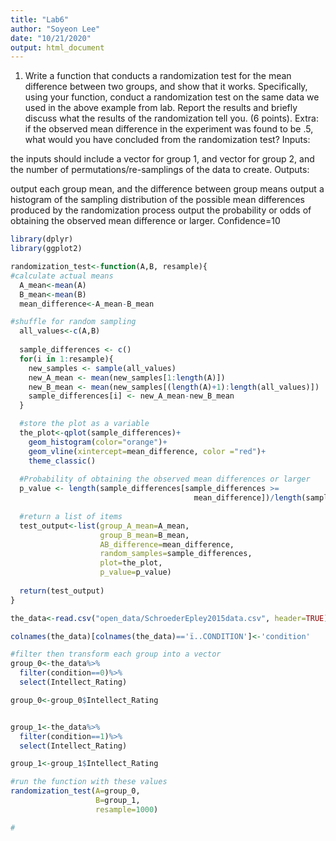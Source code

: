 ```yaml
---
title: "Lab6"
author: "Soyeon Lee"
date: "10/21/2020"
output: html_document
---
```

1. Write a function that conducts a randomization test for the mean difference between two groups, and show that it works. Specifically, using your function, conduct a randomization test on the same data we used in the above example from lab. Report the results and briefly discuss what the results of the randomization tell you. (6 points). Extra: if the observed mean difference in the experiment was found to be .5, what would you have concluded from the randomization test?
Inputs:

the inputs should include a vector for group 1, and vector for group 2, and the number of permutations/re-samplings of the data to create.
Outputs:

output each group mean, and the difference between group means
output a histogram of the sampling distribution of the possible mean differences produced by the randomization process
output the probability or odds of obtaining the observed mean difference or larger.
Confidence=10
```r

library(dplyr)
library(ggplot2)

randomization_test<-function(A,B, resample){
#calculate actual means  
  A_mean<-mean(A)
  B_mean<-mean(B)
  mean_difference<-A_mean-B_mean

#shuffle for random sampling
  all_values<-c(A,B)
  
  sample_differences <- c()
  for(i in 1:resample){
    new_samples <- sample(all_values)
    new_A_mean <- mean(new_samples[1:length(A)])
    new_B_mean <- mean(new_samples[(length(A)+1):length(all_values)])
    sample_differences[i] <- new_A_mean-new_B_mean
  }

  #store the plot as a variable 
  the_plot<-qplot(sample_differences)+
    geom_histogram(color="orange")+
    geom_vline(xintercept=mean_difference, color ="red")+
    theme_classic()
  
  #Probability of obtaining the observed mean differences or larger
  p_value <- length(sample_differences[sample_differences >=         
                                         mean_difference])/length(sample_differences)
  
  #return a list of items
  test_output<-list(group_A_mean=A_mean,
                    group_B_mean=B_mean,
                    AB_difference=mean_difference,
                    random_samples=sample_differences,
                    plot=the_plot,
                    p_value=p_value)
  
  return(test_output)
}

```

```r
the_data<-read.csv("open_data/SchroederEpley2015data.csv", header=TRUE)

colnames(the_data)[colnames(the_data)=='ï..CONDITION']<-'condition'

#filter then transform each group into a vector
group_0<-the_data%>%
  filter(condition==0)%>%
  select(Intellect_Rating)

group_0<-group_0$Intellect_Rating


group_1<-the_data%>%
  filter(condition==1)%>%
  select(Intellect_Rating)

group_1<-group_1$Intellect_Rating

```

```r
#run the function with these values 
randomization_test(A=group_0,
                   B=group_1,
                   resample=1000)

#
```

